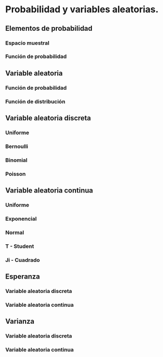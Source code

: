 # Probabilidad y variables aleatorias.

## Elementos de probabilidad

### Espacio muestral 
### Función de probabilidad 

## Variable aleatoria

### Función de probabilidad 
### Función de distribución 


## Variable aleatoria discreta

### Uniforme 
### Bernoulli
### Binomial 
### Poisson 

## Variable aleatoria continua

### Uniforme
### Exponencial 
### Normal 
### T - Student 
### Ji - Cuadrado


## Esperanza

### Variable aleatoria discreta 
### Variable aleatoria continua

## Varianza

### Variable aleatoria discreta 
### Variable aleatoria continua 


